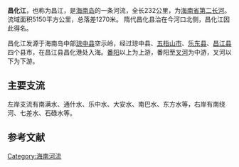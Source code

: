 '''昌化江'''，也称为昌江，是[[海南岛|海南岛]]的一条河流，全长232公里，为[[海南沿海诸河|海南省第二长河]]。流域面积5150平方公里，总落差1270米。 隋代昌化县治在今河口北侧，昌化江因此得名。

昌化江发源于海南岛中部[[琼中县|琼中县]]空示岭，经过琼中县、[[五指山市|五指山市]]、[[乐东县|乐东县]]、[[昌江县|昌江县]]四个县市，在昌江县昌化港处入海。[[番阳镇|番阳]]以上为上游，番阳至[[叉河|叉河]]为中游，叉河以下为下游。

== 主要支流 ==
左岸支流有南满水、通什水、乐中水、大安水、南巴水、东方水等，右岸有南绕河、七差水、石碌水等。

==参考文献==
{{reflist}}

[[Category:海南河流|Category:海南河流]]